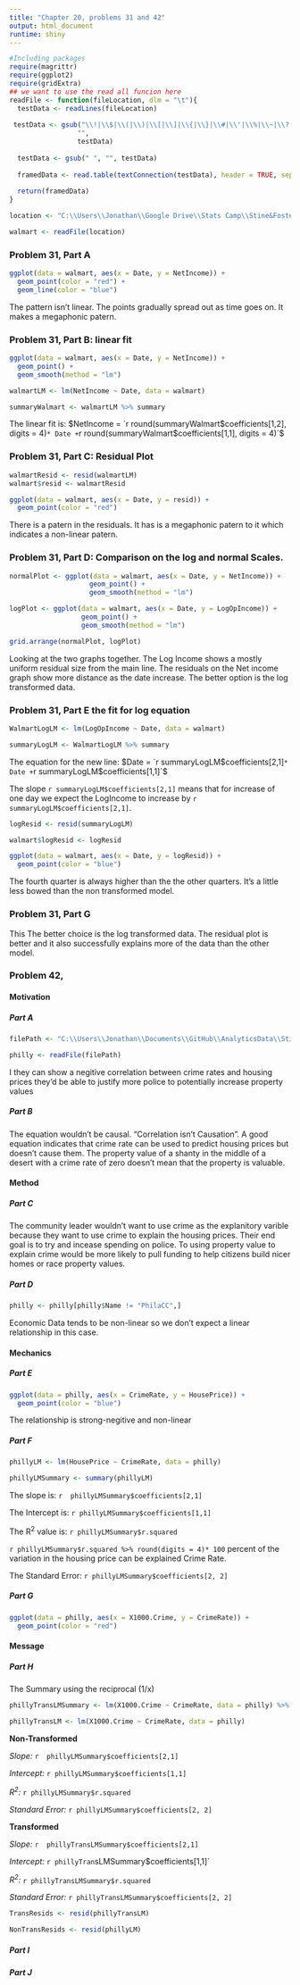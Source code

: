 ```yaml
---
title: "Chapter 20, problems 31 and 42"
output: html_document
runtime: shiny
---
```


```r
#Including packages
require(magrittr)
require(ggplot2)
require(gridExtra)
## we want to use the read all funcion here
readFile <- function(fileLocation, dlm = "\t"){
  testData <- readLines(fileLocation)
  
 testData <- gsub("\\!|\\$|\\(|\\)|\\[|\\]|\\{|\\}|\\#|\\'|\\%|\\~|\\?|\\@|\\^|\\*|\\&|\\,",
                 "",
                 testData)
 
  testData <- gsub(" ", "", testData)
  
  framedData <- read.table(textConnection(testData), header = TRUE, sep = dlm)
  
  return(framedData)
}

location <- "C:\\Users\\Jonathan\\Google Drive\\Stats Camp\\Stine&Foster\\Data by Chapter\\Chapter 20\\20_walmart\\20_walmart.txt"

walmart <- readFile(location)

```
### Problem 31, Part A

```r

ggplot(data = walmart, aes(x = Date, y = NetIncome)) +
  geom_point(color = "red") +
  geom_line(color = "blue")

```

The pattern isn't linear. The points gradually spread out as time goes on. It makes a megaphonic patern.

### Problem 31, Part B: linear fit

```r

ggplot(data = walmart, aes(x = Date, y = NetIncome)) +
  geom_point() +
  geom_smooth(method = "lm")

walmartLM <- lm(NetIncome ~ Date, data = walmart)

summaryWalmart <- walmartLM %>% summary

```

The linear fit is: $NetIncome = `r round(summaryWalmart$coefficients[1,2], digits = 4)` * Date + `r round(summaryWalmart$coefficients[1,1], digits = 4)`$  


### Problem 31, Part C: Residual Plot

```r
walmartResid <- resid(walmartLM)
walmart$resid <- walmartResid

ggplot(data = walmart, aes(x = Date, y = resid)) +
  geom_point(color = "red") 
```

There is a patern in the residuals. It has is a megaphonic patern to it which indicates a non-linear patern.

### Problem 31, Part D: Comparison on the log and normal Scales.

```r
normalPlot <- ggplot(data = walmart, aes(x = Date, y = NetIncome)) +
                    geom_point() +
                    geom_smooth(method = "lm")

logPlot <- ggplot(data = walmart, aes(x = Date, y = LogOpIncome)) +
                  geom_point() +
                  geom_smooth(method = "lm")

grid.arrange(normalPlot, logPlot)
```

Looking at the two graphs together. The Log Income shows a mostly uniform residual size from the main line. The residuals on the Net income graph show more distance as the date increase. The better option is the log transformed data.

### Problem 31, Part E the fit for log equation

```r

WalmartLogLM <- lm(LogOpIncome ~ Date, data = walmart)

summaryLogLM <- WalmartLogLM %>% summary

```

The equation for the new line: $Date = `r summaryLogLM$coefficients[2,1]` * Date + `r summaryLogLM$coefficients[1,1]`$

The slope `r summaryLogLM$coefficients[2,1]` means that for increase of one day we expect the LogIncome to increase by `r summaryLogLM$coefficients[2,1]`.

```r
logResid <- resid(summaryLogLM)

walmart$logResid <- logResid

ggplot(data = walmart, aes(x = Date, y = logResid)) +
  geom_point(color = "blue")

```
The fourth quarter is always higher than the the other quarters. It's a little less bowed than the non transformed model.

### Problem 31, Part G

This The better choice is the log transformed data. The residual plot is better and it also successfully explains more of the data than the other model. 

### Problem 42, 

#### Motivation
##### Part A

```r

filePath <- "C:\\Users\\Jonathan\\Documents\\GitHub\\AnalyticsData\\Stine and Foster\\Data by Chapter\\Chapter 20\\20_4m_philadelphia\\20_4m_philadelphia.txt"

philly <- readFile(filePath)
```

I they can show a negitive correlation between crime rates and housing prices they'd be able to justify more police to potentially increase property values

##### Part B

The equation wouldn't be causal. "Correlation isn't Causation". A good equation indicates that crime rate can be used to predict housing prices but doesn't cause them. The property value of a shanty in the middle of a desert with a crime rate of zero doesn't mean that the property is valuable. 

#### Method
##### Part C

The community leader wouldn't want to use crime as the explanitory varible because they want to use crime to explain the housing prices. Their end goal is to try and incease spending on police. To using property value to explain crime would be more likely to pull funding to help citizens build nicer homes or race property values.


##### Part D

```r
philly <- philly[philly$Name != "PhilaCC",]
```
Economic Data tends to be non-linear so we don't expect a linear relationship in this case. 

#### Mechanics
##### Part E
```r

ggplot(data = philly, aes(x = CrimeRate, y = HousePrice)) +
  geom_point(color = "blue")

```

The relationship is strong-negitive and non-linear

##### Part F
```r
phillyLM <- lm(HousePrice ~ CrimeRate, data = philly)

phillyLMSummary <- summary(phillyLM)
```

The slope is: `r  phillyLMSummary$coefficients[2,1]`

The Intercept is: `r phillyLMSummary$coefficients[1,1]`

The R^2^ value is: `r phillyLMSummary$r.squared`

`r phillyLMSummary$r.squared %>% round(digits = 4)* 100` percent of the variation in the housing price can be explained Crime Rate.

The Standard Error: `r phillyLMSummary$coefficients[2, 2]`

##### Part G
```r
ggplot(data = philly, aes(x = X1000.Crime, y = CrimeRate)) +
  geom_point(color = "red")

```

#### Message
##### Part H

The Summary using the reciprocal (1/x) 

```r
phillyTransLMSummary <- lm(X1000.Crime ~ CrimeRate, data = philly) %>% summary

phillyTransLM <- lm(X1000.Crime ~ CrimeRate, data = philly)
```

**Non-Transformed**

*Slope:* `r  phillyLMSummary$coefficients[2,1]`

*Intercept:* `r phillyLMSummary$coefficients[1,1]`

*R^2^:* `r phillyLMSummary$r.squared`

*Standard Error:* `r phillyLMSummary$coefficients[2, 2]`


**Transformed**

*Slope:* `r  phillyTransLMSummary$coefficients[2,1]`

*Intercept:* `r phillyTran`sLMSummary$coefficients[1,1]`

*R^2^:* `r phillyTransLMSummary$r.squared`

*Standard Error:* `r phillyTransLMSummary$coefficients[2, 2]`

```r
TransResids <- resid(phillyTransLM)

NonTransResids <- resid(phillyLM)

```



##### Part I
##### Part J







